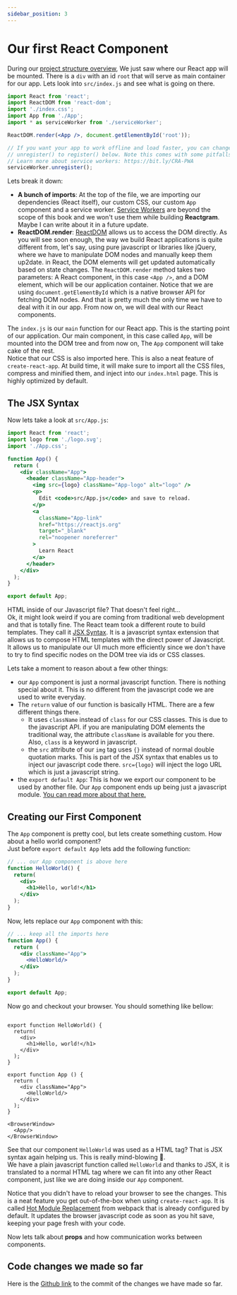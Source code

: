 ```yaml
---
sidebar_position: 3
---
```


# Our first React Component

During our [project structure overview](./project-structure.md), We just saw where our React app will be mounted. There is a `div` with an id `root` that will serve as main container for our app. Lets look into `src/index.js` and see what is going on there.

```jsx title="/src/index.js"
import React from 'react';
import ReactDOM from 'react-dom';
import './index.css';
import App from './App';
import * as serviceWorker from './serviceWorker';

ReactDOM.render(<App />, document.getElementById('root'));

// If you want your app to work offline and load faster, you can change
// unregister() to register() below. Note this comes with some pitfalls.
// Learn more about service workers: https://bit.ly/CRA-PWA
serviceWorker.unregister();
```

Lets break it down:

- **A bunch of imports**: At the top of the file, we are importing our dependencies (React itself), our custom CSS, our custom `App` component and a service worker. [Service Workers](https://developers.google.com/web/fundamentals/primers/service-workers) are beyond the scope of this book and we won't use them while building **Reactgram**. Maybe I can write about it in a future update.
- **ReactDOM.render**: [ReactDOM](https://reactjs.org/docs/react-dom.html) allows us to access the DOM directly. As you will see soon enough, the way we build React applications is quite different from, let's say, using pure javascript or libraries like jQuery, where we have to manipulate DOM nodes and manually keep them up2date. in React, the DOM elements will get updated automatically based on state changes. The `ReactDOM.render` method takes two parameters: A React component, in this case `<App />`, and a DOM element, which will be our application container. Notice that we are using `document.getElementById` which is a native browser API for fetching DOM nodes. And that is pretty much the only time we have to deal with it in our app. From now on, we will deal with our React components.

The `index.js` is our `main` function for our React app. This is the starting point of our application. Our main component, in this case called `App`, will be mounted into the DOM tree and from now on, The `App` component will take cake of the rest.  
Notice that our CSS is also imported here. This is also a neat feature of `create-react-app`. At build time, it will make sure to import all the CSS files, compress and minified them, and inject into our `index.html` page. This is highly optimized by default.
  
## The JSX Syntax

Now lets take a look at `src/App.js`:

```jsx title="/src/App.js"
import React from 'react';
import logo from './logo.svg';
import './App.css';

function App() {
  return (
    <div className="App">
      <header className="App-header">
        <img src={logo} className="App-logo" alt="logo" />
        <p>
          Edit <code>src/App.js</code> and save to reload.
        </p>
        <a
          className="App-link"
          href="https://reactjs.org"
          target="_blank"
          rel="noopener noreferrer"
        >
          Learn React
        </a>
      </header>
    </div>
  );
}

export default App;
```

HTML inside of our Javascript file? That doesn't feel right...  
Ok, it might look weird if you are coming from traditional web development and that is totally fine. The React team took a different route to build templates. They call it [JSX Syntax](https://reactjs.org/docs/introducing-jsx.html). It is a javascript syntax extension that allows us to compose HTML templates with the direct power of Javascript. It allows us to manipulate our UI much more efficiently since we don't have to try to find specific nodes on the DOM tree via ids or CSS classes.  
  
Lets take a moment to reason about a few other things:

- our `App` component is just a normal javascript function. There is nothing special about it. This is no different from the javascript code we are used to write everyday.
- The `return` value of our function is basically HTML. There are a few different things there.
  - It uses `className` instead of `class` for our CSS classes. This is due to the javascript API. if you are manipulating DOM elements the traditional way, the attribute `className` is available for you there. Also, `class` is a keyword in javascript.
  - the `src` attribute of our `img` tag uses `{}` instead of normal double quotation marks. This is part of the JSX syntax that enables us to inject our javascript code there. `src={logo}` will inject the logo URL which is just a javascript string.
- the `export default App`: This is how we export our component to be used by another file. Our `App` component ends up being just a javascript module. [You can read more about that here.](https://developer.mozilla.org/en-US/docs/Web/JavaScript/Guide/Modules)

## Creating our First Component

The `App` component is pretty cool, but lets create something custom. How about a hello world component?  
Just before `export default App` lets add the following function:

```jsx title="/src/App.js"
// ... our App component is above here
function HelloWorld() {
  return(
    <div>
      <h1>Hello, world!</h1>
    </div>
  );
}
```

Now, lets replace our `App` component with this:

```jsx title="/src/App.js"
// ... keep all the imports here
function App() {
  return (
    <div className="App">
      <HelloWorld/>
    </div>
  );
}

export default App;
```

Now go and checkout your browser. You should something like bellow:


```mdx-code-block

export function HelloWorld() {
  return(
    <div>
      <h1>Hello, world!</h1>
    </div>
  );
}

export function App () {
  return (
    <div className="App">
      <HelloWorld/>
    </div>
  );
}

<BrowserWindow>
  <App/>
</BrowserWindow>
```

See that our component `HelloWorld` was used as a HTML tag? That is JSX syntax again helping us. This is really mind-blowing 🤯.  
We have a plain javascript function called `HelloWorld` and thanks to JSX, it is translated to a normal HTML tag where we can fit into any other React component, just like we are doing inside our `App` component.

Notice that you didn't have to reload your browser to see the changes. This is a neat feature you get out-of-the-box when using `create-react-app`. It is called [Hot Module Replacement](https://webpack.js.org/guides/hot-module-replacement/) from webpack that is already configured by default. It updates the browser javascript code as soon as you hit save, keeping your page fresh with your code.

Now lets talk about **props** and how communication works between components.

## Code changes we made so far

Here is the [Github link](https://github.com/brunojppb/reactgram-web/commit/46e03b893bd80722e878918a6c24af63ede70571) to the commit of the changes we have made so far.
